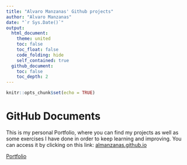 ```yaml
---
title: "Alvaro Manzanas' Github projects"
author: "Alvaro Manzanas"
date: "`r Sys.Date()`"
output:
  html_document:
    theme: united
    toc: false
    toc_float: false
    code_folding: hide
    self_contained: true
  github_document:
    toc: false
    toc_depth: 2
---
```


```r
knitr::opts_chunk$set(echo = TRUE)
```

# GitHub Documents

This is my personal Portfolio, where you can find my projects as well as some exercises I have done in order to keep learning and improving.
You can access it by clicking on this link:
<a href="https://almanzanas.github.io">almanzanas.github.io</a>

<a href="portfolio/almanzanas.html">Portfolio</a>
